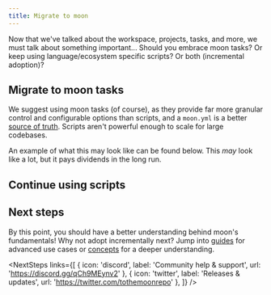 ```yaml
---
title: Migrate to moon
---
```



Now that we've talked about the workspace, projects, tasks, and more, we must talk about something
important... Should you embrace moon tasks? Or keep using language/ecosystem specific scripts? Or
both (incremental adoption)?

## Migrate to moon tasks

We suggest using moon tasks (of course), as they provide far more granular control and configurable
options than scripts, and a `moon.yml` is a better
[source of truth](./faq#what-should-be-considered-the-source-of-truth). Scripts aren't powerful
enough to scale for large codebases.

An example of what this may look like can be found below. This _may_ look like a lot, but it pays
dividends in the long run.


<LangPartials>
  <MigrateGo key="go" />
  <MigrateNode key="node" />
  <MigratePython key="python" />
  <MigrateRuby key="ruby" />
  <MigrateRust key="rust" />
</LangPartials>

## Continue using scripts


<LangPartials>
  <ScriptsGo key="go" />
  <ScriptsNode key="node" />
  <ScriptsPython key="python" />
  <ScriptsRuby key="ruby" />
  <ScriptsRust key="rust" />
</LangPartials>

## Next steps

By this point, you should have a better understanding behind moon's fundamentals! Why not adopt
incrementally next? Jump into [guides](./guides/ci) for advanced use cases or [concepts](./concepts)
for a deeper understanding.

<NextSteps
  links={[
    { icon: 'discord', label: 'Community help & support', url: 'https://discord.gg/qCh9MEynv2' },
    { icon: 'twitter', label: 'Releases & updates', url: 'https://twitter.com/tothemoonrepo' },
  ]}
/>
